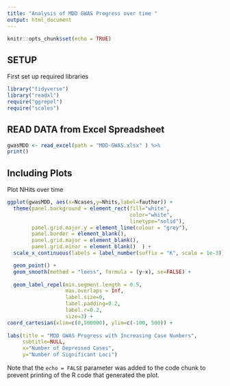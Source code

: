 ```yaml
---
title: "Analysis of MDD GWAS Progress over time "
output: html_document
---
```


```r
knitr::opts_chunk$set(echo = TRUE)
```

## SETUP
First set up required libraries
```r
library("tidyverse")
library("readxl")
require("ggrepel")
require("scales")
```

## READ DATA from Excel Spreadsheet
```r
gwasMDD <- read_excel(path = "MDD-GWAS.xlsx" ) %>%
print()
```

## Including Plots
Plot NHits over time
```r
ggplot(gwasMDD, aes(x=Ncases,y=Nhits,label=fauthor)) +
  theme(panel.background = element_rect(fill="white", 
                                        color="white", 
                                        linetype="solid"), 
        panel.grid.major.y = element_line(colour = "grey"), 
        panel.border = element_blank(),
        panel.grid.major = element_blank(),
        panel.grid.minor = element_blank()  ) +
  scale_x_continuous(labels = label_number(suffix = "K", scale = 1e-3)) +

  geom_point() +
  geom_smooth(method = "loess", formula = (y~x), se=FALSE) +
  
  geom_label_repel(min.segment.length = 0.5,
                   max.overlaps = Inf,
                   label.size=0,
                   label.padding=0.2,
                   label.r=0.2,
                   size=3) +
coord_cartesian(xlim=c(0,500000), ylim=c(-100, 500)) +
  
labs(title = "MDD GWAS Progress with Increasing Case Numbers",
     subtitle=NULL,
     x="Number of Depressed Cases",
     y="Number of Significant Loci") 
```

Note that the `echo = FALSE` parameter was added to the code chunk to prevent printing of the R code that generated the plot.
